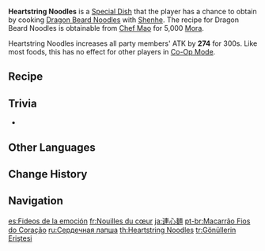 {{Food Infobox
|id              = 108372
|description     = Perhaps this comes from her desire to recreate a flavor that lives only in her memories, but Shenhe has poured much time and effort into both making and plating this dish.  The smooth noodles and delectable soup make a great impression indeed, but the most indelible aspects are the dedication and heart put into this dish…
|type            = ATK-Boosting Dishes
|effectType      = ATK Up
|effect          = Increases all party members' ATK by '''274''' for 300s.
|quality         = 3
|character       = Shenhe
|base            = Dragon Beard Noodles
}}
'''Heartstring Noodles''' is a [[Special Dish]] that the player has a chance to obtain by cooking [[Dragon Beard Noodles]] with [[Shenhe]].  The recipe for Dragon Beard Noodles is obtainable from [[Chef Mao]] for 5,000 [[Mora]].

Heartstring Noodles increases all party members' ATK by '''274''' for 300s. Like most foods, this has no effect for other players in [[Co-Op Mode]].

==Recipe==
{{Recipe
|type = Cooking
|character = Shenhe
|Flour = 4
|Fowl = 2
|Mushroom = 2
|Ham = 1
|sort = Flour;Fowl;Mushroom;Ham
}}

==Trivia==
* {{Mail Attachments by Category List}}

==Other Languages==
{{Other Languages
|en      = Heartstring Noodles
|zhs     = 连心面
|zhs_rm  = Liánxīn Miàn
|zht     = 連心麵
|zht_rm  = Liánxīn Miàn
|zh_tl   = Linked Hearts Noodles
|ja      = 連心麺
|ja_rm   = Renshin Men{{Assumed}}
|ja_tl   = Linked Hearts Noodles
|ko      = 연심면
|ko_tl   = Heartstring Noodles
|es      = Fideos de la emoción
|es_tl   = Noodles of Emotion
|fr      = Nouilles du cœur
|fr_tl   = Heart Noodles
|ru      = Сердечная лапша
|ru_tl   = Heart Noodles
|th      = Heartstring Noodles
|vi      = Mì Liên Tâm
|vi_tl   = Linked Hearts Noodles
|de      = Herznudeln
|de_tl   = Heart Noodles
|id      = Heartstring Noodles
|pt      = Macarrão Fios do Coração
|pt_tl   = Threads of the Heart Noodle
|tr      = Gönüllerin Eriştesi
|tr_tl   = Noodles from the Heart
|it      = Tagliolini del cuore
|it_tl   = Heart {{w|Tagliolini}}
}}

==Change History==
{{Change History|2.4}}

==Navigation==
{{Food Navbox|type=Special Dishes}}

[[es:Fideos de la emoción]]
[[fr:Nouilles du cœur]]
[[ja:連心麺]]
[[pt-br:Macarrão Fios do Coração]]
[[ru:Сердечная лапша]]
[[th:Heartstring Noodles]]
[[tr:Gönüllerin Eriştesi]]